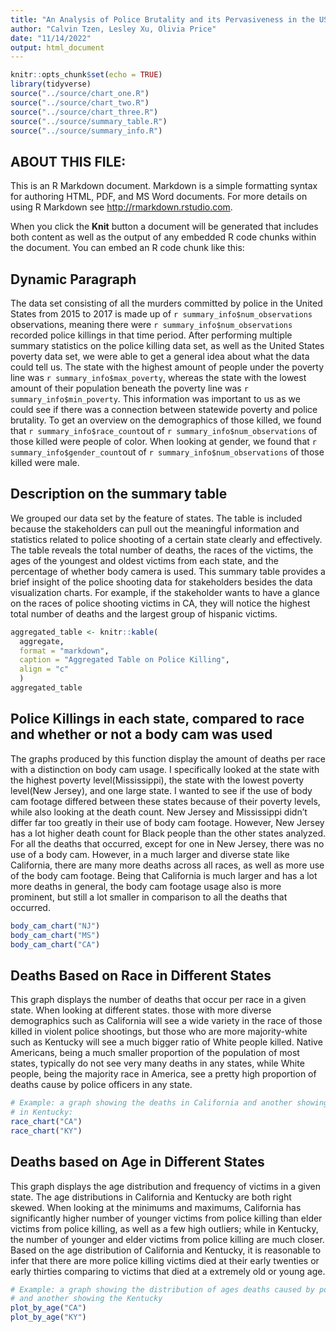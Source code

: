 ```yaml
---
title: "An Analysis of Police Brutality and its Pervasiveness in the US"
author: "Calvin Tzen, Lesley Xu, Olivia Price"
date: "11/14/2022"
output: html_document
---
```


```r
knitr::opts_chunk$set(echo = TRUE)
library(tidyverse)
source("../source/chart_one.R")
source("../source/chart_two.R")
source("../source/chart_three.R")
source("../source/summary_table.R")
source("../source/summary_info.R")
```


## ABOUT THIS FILE: 

This is an R Markdown document. Markdown is a simple formatting syntax for authoring HTML, PDF, and MS Word documents. For more details on using R Markdown see <http://rmarkdown.rstudio.com>.

When you click the **Knit** button a document will be generated that includes both content as well as the output of any embedded R code chunks within the document. You can embed an R code chunk like this:

## Dynamic Paragraph

The data set consisting of all the murders committed by police in the United States from 2015 to 2017 is made up of `r summary_info$num_observations` observations, meaning there were `r summary_info$num_observations` recorded police killings in that time period. After performing multiple summary statistics on the police killing data set, as well as the United States poverty data set, we were able to get a general idea about what the data could tell us. The state with the highest amount of people under the poverty line was `r summary_info$max_poverty`, whereas the state with the lowest amount of their population beneath the poverty line was `r summary_info$min_poverty`. This information was important to us as we could see if there was a connection between statewide poverty and police brutality. To get an overview on the demographics of those killed, we found that `r summary_info$race_count`out of `r summary_info$num_observations` of those killed were people of color. When looking at gender, we found that `r summary_info$gender_count`out of `r summary_info$num_observations` of those killed were male.

## Description on the summary table
We grouped our data set by the feature of states. The table is included because the stakeholders can pull out the meaningful information and statistics related to police shooting of a certain state clearly and effectively. The table reveals the total number of deaths, the races of the victims, the ages of the youngest and oldest victims from each state, and the percentage of whether body camera is used. This summary table provides a brief insight of the police shooting data for stakeholders besides the data visualization charts. For example, if the stakeholder wants to have a glance on the races of police shooting victims in CA, they will notice the highest total number of deaths and the largest group of hispanic victims. 

```r
aggregated_table <- knitr::kable(
  aggregate,
  format = "markdown",
  caption = "Aggregated Table on Police Killing",
  align = "c"
  ) 
aggregated_table
```

## Police Killings in each state, compared to race and whether or not a body cam was used

The graphs produced by this function display the amount of deaths per race with a distinction on body cam usage. I specifically looked at the state with the highest poverty level(Mississippi), the state with the lowest poverty level(New Jersey), and one large state. I wanted to see if the use of body cam footage differed between these states because of their poverty levels, while also looking at the death count. New Jersey and Mississippi didn't differ far too greatly in their use of body cam footage. However, New Jersey has a lot higher death count for Black people than the other states analyzed. For all the deaths that occurred, except for one in New Jersey, there was no use of a body cam. However, in a much larger and diverse state like California, there are many more deaths across all races, as well as more use of the body cam footage. Being that California is much larger and has a lot more deaths in general, the body cam footage usage also is more prominent, but still a lot smaller in comparison to all the deaths that occurred.

```r
body_cam_chart("NJ")
body_cam_chart("MS")
body_cam_chart("CA")

```

## Deaths Based on Race in Different States

This graph displays the number of deaths that occur per race in a given state. When looking at different states. those with more diverse demographics such as California will see a wide variety in the race of those killed in violent police shootings, but those who are more majority-white such as Kentucky will see a much bigger ratio of White people killed. Native Americans, being a much smaller proportion of the population of most states, typically do not see very many deaths in any states, while White people, being the majority race in America, see a pretty high proportion of deaths cause by police officers in any state.

```r
# Example: a graph showing the deaths in California and another showing the deaths 
# in Kentucky:
race_chart("CA")
race_chart("KY")
```

## Deaths based on Age in Different States

This graph displays the age distribution and frequency of victims in a given state. The age distributions in California and Kentucky are both right skewed. When looking at the minimums and maximums, California has significantly higher number of younger victims from police killing than elder victims from police killing, as well as a few high outliers; while in Kentucky, the number of younger and elder victims from police killing are much closer. Based on the age distribution of California and Kentucky, it is reasonable to infer that there are more police killing victims died at their early twenties or early thirties comparing to victims that died at a extremely old or young age. 

```r
# Example: a graph showing the distribution of ages deaths caused by police violence in California 
# and another showing the Kentucky 
plot_by_age("CA")
plot_by_age("KY")
```

